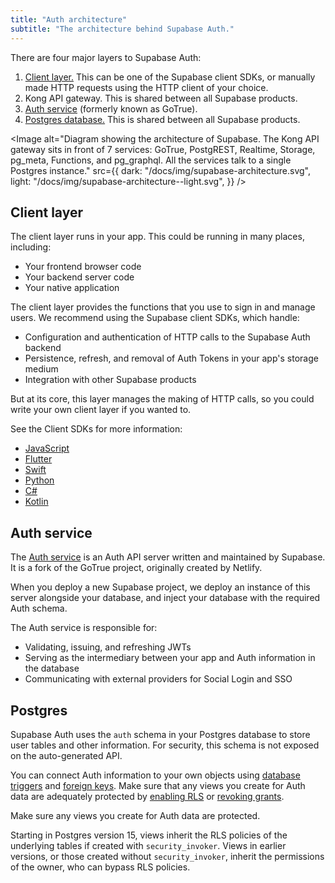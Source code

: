 ```yaml
---
title: "Auth architecture"
subtitle: "The architecture behind Supabase Auth."
---
```


There are four major layers to Supabase Auth:

1. [Client layer.](#client-layer) This can be one of the Supabase client SDKs, or manually made HTTP requests using the HTTP client of your choice.
1. Kong API gateway. This is shared between all Supabase products.
1. [Auth service](#auth-service) (formerly known as GoTrue).
1. [Postgres database.](#postgres) This is shared between all Supabase products.

<Image
  alt="Diagram showing the architecture of Supabase. The Kong API gateway sits in front of 7 services: GoTrue, PostgREST, Realtime, Storage, pg_meta, Functions, and pg_graphql. All the services talk to a single Postgres instance."
  src={{
    dark: "/docs/img/supabase-architecture.svg",
    light: "/docs/img/supabase-architecture--light.svg",
  }}
/>

## Client layer

The client layer runs in your app. This could be running in many places, including:

- Your frontend browser code
- Your backend server code
- Your native application

The client layer provides the functions that you use to sign in and manage users. We recommend using the Supabase client SDKs, which handle:

- Configuration and authentication of HTTP calls to the Supabase Auth backend
- Persistence, refresh, and removal of Auth Tokens in your app's storage medium
- Integration with other Supabase products

But at its core, this layer manages the making of HTTP calls, so you could write your own client layer if you wanted to.

See the Client SDKs for more information:

- [JavaScript](/docs/reference/javascript/introduction)
- [Flutter](/docs/reference/dart/introduction)
- [Swift](/docs/reference/swift/introduction)
- [Python](/docs/reference/python/introduction)
- [C#](/docs/reference/csharp/introduction)
- [Kotlin](/docs/reference/kotlin/introduction)

## Auth service

The [Auth service](https://github.com/supabase/auth) is an Auth API server written and maintained by Supabase. It is a fork of the GoTrue project, originally created by Netlify.

When you deploy a new Supabase project, we deploy an instance of this server alongside your database, and inject your database with the required Auth schema.

The Auth service is responsible for:

- Validating, issuing, and refreshing JWTs
- Serving as the intermediary between your app and Auth information in the database
- Communicating with external providers for Social Login and SSO

## Postgres

Supabase Auth uses the `auth` schema in your Postgres database to store user tables and other information. For security, this schema is not exposed on the auto-generated API.

You can connect Auth information to your own objects using [database triggers](/docs/guides/database/postgres/triggers) and [foreign keys](https://www.postgresql.org/docs/current/tutorial-fk.html). Make sure that any views you create for Auth data are adequately protected by [enabling RLS](/docs/guides/database/postgres/row-level-security) or [revoking grants](https://www.postgresql.org/docs/current/sql-revoke.html).

<Admonition type="danger">

Make sure any views you create for Auth data are protected.

Starting in Postgres version 15, views inherit the RLS policies of the underlying tables if created with `security_invoker`. Views in earlier versions, or those created without `security_invoker`, inherit the permissions of the owner, who can bypass RLS policies.

</Admonition>
